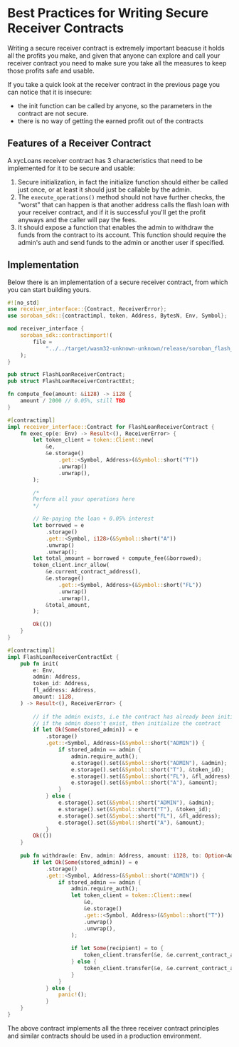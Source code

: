 # Best Practices for Writing Secure Receiver Contracts

Writing a secure receiver contract is extremely important beacuse it holds all the profits you make, and given that anyone can explore and call your receiver contract you need to make sure you take all the measures to keep those profits safe and usable.

If you take a quick look at the receiver contract in the previous page you can notice that it is insecure:
- the init function can be called by anyone, so the parameters in the contract are not secure.
- there is no way of getting the earned profit out of the contracts

## Features of a Receiver Contract
A xycLoans receiver contract has 3 characteristics that need to be implemented for it to be secure and usable:
1. Secure initialization, in fact the initialize function should either be called just once, or at least it should just be callable by the admin.
2. The `execute_operations()` method should not have further checks, the "worst" that can happen is that another address calls the flash loan with your receiver contract, and if it is successful you'll get the profit anyways and the caller will pay the fees. 
3. It should expose a function that enables the admin to withdraw the funds from the contract to its account. This function should require the admin's auth and send funds to the admin or another user if specified.

## Implementation

Below there is an implementation of a secure receiver contract, from which you can start building yours.

```rust
#![no_std]
use receiver_interface::{Contract, ReceiverError};
use soroban_sdk::{contractimpl, token, Address, BytesN, Env, Symbol};

mod receiver_interface {
    soroban_sdk::contractimport!(
        file =
            "../../target/wasm32-unknown-unknown/release/soroban_flash_loan_receiver_standard.wasm"
    );
}

pub struct FlashLoanReceiverContract;
pub struct FlashLoanReceiverContractExt;

fn compute_fee(amount: &i128) -> i128 {
    amount / 2000 // 0.05%, still TBD
}

#[contractimpl]
impl receiver_interface::Contract for FlashLoanReceiverContract {
    fn exec_op(e: Env) -> Result<(), ReceiverError> {
        let token_client = token::Client::new(
            &e,
            &e.storage()
                .get::<Symbol, Address>(&Symbol::short("T"))
                .unwrap()
                .unwrap(),
        );

        /*
        Perform all your operations here
        */

        // Re-paying the loan + 0.05% interest
        let borrowed = e
            .storage()
            .get::<Symbol, i128>(&Symbol::short("A"))
            .unwrap()
            .unwrap();
        let total_amount = borrowed + compute_fee(&borrowed);
        token_client.incr_allow(
            &e.current_contract_address(),
            &e.storage()
                .get::<Symbol, Address>(&Symbol::short("FL"))
                .unwrap()
                .unwrap(),
            &total_amount,
        );

        Ok(())
    }
}

#[contractimpl]
impl FlashLoanReceiverContractExt {
    pub fn init(
        e: Env,
		admin: Address,
        token_id: Address,
        fl_address: Address,
        amount: i128,
    ) -> Result<(), ReceiverError> {
		
		// if the admin exists, i.e the contract has already been initialized, authorize and authenticate the provided [admin] argument
		// if the admin doesn't exist, then initialize the contract
		if let Ok(Some(stored_admin)) = e
            .storage()
            .get::<Symbol, Address>(&Symbol::short("ADMIN")) {
				if stored_admin == admin {
					admin.require_auth();
					e.storage().set(&Symbol::short("ADMIN"), &admin);
					e.storage().set(&Symbol::short("T"), &token_id);
					e.storage().set(&Symbol::short("FL"), &fl_address);
					e.storage().set(&Symbol::short("A"), &amount);
				}
			} else {
				e.storage().set(&Symbol::short("ADMIN"), &admin);
				e.storage().set(&Symbol::short("T"), &token_id);
				e.storage().set(&Symbol::short("FL"), &fl_address);
				e.storage().set(&Symbol::short("A"), &amount);
			}
        Ok(())
    }
	
	pub fn withdraw(e: Env, admin: Address, amount: i128, to: Option<Address>) -> Result<(), ReceiverError> {
		if let Ok(Some(stored_admin)) = e
            .storage()
            .get::<Symbol, Address>(&Symbol::short("ADMIN")) {
				if stored_admin == admin {
					admin.require_auth();
					let token_client = token::Client::new(
						&e,
						&e.storage()
						.get::<Symbol, Address>(&Symbol::short("T"))
						.unwrap()
						.unwrap(),
					);
					
					if let Some(recipient) = to {
						token_client.transfer(&e, &e.current_contract_address(), &recipient, &amount);
					} else {
						token_client.transfer(&e, &e.current_contract_address(), &stored_admin, &amount);
					}
				}
			} else {
				panic!();
			}
	}
}
```

The above contract implements all the three receiver contract principles and similar contracts should be used in a production environment.
